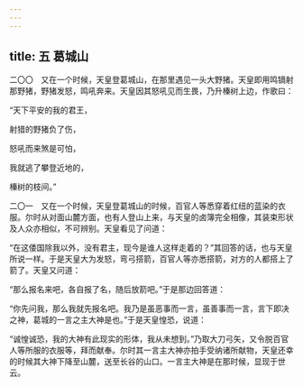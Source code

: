```yaml
---
---
---
```

title: 五 葛城山
---




二〇〇　又在一个时候，天皇登葛城山，在那里遇见一头大野猪。天皇即用鸣镝射那野猪，野猪发怒，鸣吼奔来。天皇因其怒吼见而生畏，乃升榛树上边，作歌曰：

“天下平安的我的君王，

射猎的野猪负了伤，

怒吼而来煞是可怕，

我就逃了攀登近地的，

榛树的枝间。”

二〇一　又在一个时候，天皇登葛城山的时候，百官人等悉穿着红纽的蓝染的衣服。尔时从对面山麓方面，也有人登山上来，与天皇的卤簿完全相像，其装束形状及人众亦相似，不可辨别。天皇看见了问道：

“在这倭国除我以外，没有君主，现今是谁人这样走着的？”其回答的话，也与天皇所说一样。于是天皇大为发怒，弯弓搭箭，百官人等亦悉搭箭，对方的人都搭上了箭了。天皇又问道：

“那么报名来吧，各自报了名，随后放箭吧。”于是那边回答道：

“你先问我，那么我就先报名吧。我乃是虽恶事而一言，虽善事而一言，言下即决之神，葛城的一言之主大神是也。”于是天皇惶恐，说道：

“诚惶诚恐，我的大神有此现实的形体，我从未想到。”乃取大刀弓矢，又令脱百官人等所服的衣服等，拜而献奉。尔时其一言主大神亦拍手受纳诸所献物，天皇还幸的时候其大神下降至山麓，送至长谷的山口。一言主大神是在那时候，显现于世云。